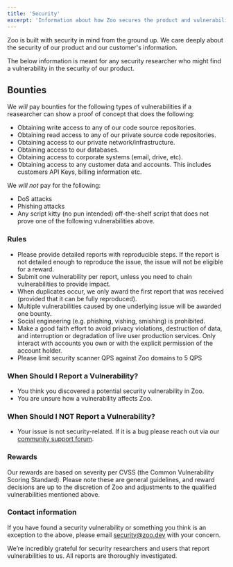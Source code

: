 ```yaml
---
title: 'Security'
excerpt: 'Information about how Zoo secures the product and vulnerability discolsure.'
---
```


Zoo is built with security in mind from the ground up. We care deeply about
the security of our product and our customer's information.

The below information is meant for any security researcher who might find
a vulnerability in the security of our product.

## Bounties

We _will_ pay bounties for the following types of vulnerabilities if a reasearcher
can show a proof of concept that does the following:

- Obtaining write access to any of our code source repositories.
- Obtaining read access to any of our private source code repositories.
- Obtaining access to our private network/infrastructure.
- Obtaining access to our databases.
- Obtaining access to corporate systems (email, drive, etc).
- Obtaining access to any customer data and accounts. This includes customers API Keys, billing information etc.

We _will not_ pay for the following:

- DoS attacks
- Phishing attacks
- Any script kitty (no pun intended) off-the-shelf script that does not prove
    one of the following vulnerabilities above.

### Rules

- Please provide detailed reports with reproducible steps. If the report is not detailed enough to reproduce the issue, the issue will not be eligible for a reward.
- Submit one vulnerability per report, unless you need to chain vulnerabilities to provide impact.
- When duplicates occur, we only award the first report that was received (provided that it can be fully reproduced).
- Multiple vulnerabilities caused by one underlying issue will be awarded one bounty.
- Social engineering (e.g. phishing, vishing, smishing) is prohibited.
- Make a good faith effort to avoid privacy violations, destruction of data, and interruption or degradation of live user production services. Only interact with accounts you own or with the explicit permission of the account holder.
- Please limit security scanner QPS against Zoo domains to 5 QPS

### When Should I Report a Vulnerability?

- You think you discovered a potential security vulnerability in Zoo.
- You are unsure how a vulnerability affects Zoo. 

### When Should I NOT Report a Vulnerability?

- Your issue is not security-related. If it is a bug please reach out via our
    [community support forum](https://community.zoo.dev/).

### Rewards

Our rewards are based on severity per CVSS (the Common Vulnerability Scoring Standard). Please note these are general guidelines, and reward decisions are up to the discretion of Zoo and adjustments to the qualified vulnerabilities mentioned above. 

### Contact information

If you have found a security vulnerability or something you think is an exception to the above, please email
[security@zoo.dev](mailto:security@zoo.dev) with your concern.

We’re incredibly grateful for security researchers and users that report vulnerabilities to us. 
All reports are thoroughly investigated.

